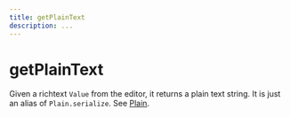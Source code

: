```yaml
---
title: getPlainText
description: ...
---
```


# getPlainText

Given a richtext `Value` from the editor, it returns a plain text string. It is just an alias of `Plain.serialize`. See [Plain](plain).
